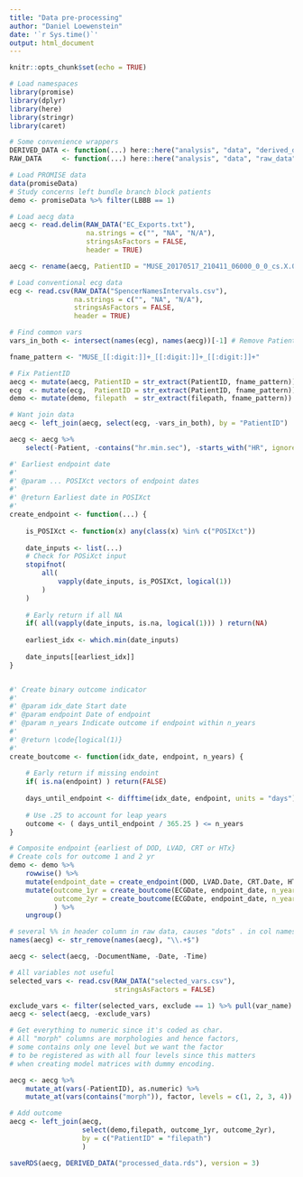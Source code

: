 ```yaml
---
title: "Data pre-processing"
author: "Daniel Loewenstein"
date: '`r Sys.time()`'
output: html_document
---
```


```r
knitr::opts_chunk$set(echo = TRUE)
```

```r
# Load namespaces
library(promise)
library(dplyr)
library(here)
library(stringr)
library(caret)
```

```r
# Some convenience wrappers
DERIVED_DATA <- function(...) here::here("analysis", "data", "derived_data", ...)
RAW_DATA     <- function(...) here::here("analysis", "data", "raw_data", ...)
```


```r
# Load PROMISE data
data(promiseData)
# Study concerns left bundle branch block patients
demo <- promiseData %>% filter(LBBB == 1)

# Load aecg data
aecg <- read.delim(RAW_DATA("EC_Exports.txt"), 
                   na.strings = c("", "NA", "N/A"),
                   stringsAsFactors = FALSE,
                   header = TRUE)

aecg <- rename(aecg, PatientID = "MUSE_20170517_210411_06000_0_0_cs.X.0")

# Load conventional ecg data
ecg <- read.csv(RAW_DATA("SpencerNamesIntervals.csv"),
                na.strings = c("", "NA", "N/A"),
                stringsAsFactors = FALSE,
                header = TRUE)
```

```r
# Find common vars
vars_in_both <- intersect(names(ecg), names(aecg))[-1] # Remove PatientID

fname_pattern <- "MUSE_[[:digit:]]+_[[:digit:]]+_[[:digit:]]+"

# Fix PatientID
aecg <- mutate(aecg, PatientID = str_extract(PatientID, fname_pattern))
ecg  <- mutate(ecg,  PatientID = str_extract(PatientID, fname_pattern))
demo <- mutate(demo, filepath  = str_extract(filepath, fname_pattern))

# Want join data
aecg <- left_join(aecg, select(ecg, -vars_in_both), by = "PatientID")

aecg <- aecg %>% 
    select(-Patient, -contains("hr.min.sec"), -starts_with("HR", ignore.case = FALSE))
```


```r
#' Earliest endpoint date
#'
#' @param ... POSIXct vectors of endpoint dates
#'
#' @return Earliest date in POSIXct
#'
create_endpoint <- function(...) {
   
    is_POSIXct <- function(x) any(class(x) %in% c("POSIXct"))
    
    date_inputs <- list(...)
    # Check for POSiXct input
    stopifnot(
        all(
            vapply(date_inputs, is_POSIXct, logical(1))
        )
    )
    
    # Early return if all NA
    if( all(vapply(date_inputs, is.na, logical(1))) ) return(NA)
    
    earliest_idx <- which.min(date_inputs)
    
    date_inputs[[earliest_idx]]
}


#' Create binary outcome indicator
#'
#' @param idx_date Start date
#' @param endpoint Date of endpoint
#' @param n_years Indicate outcome if endpoint within n_years
#'
#' @return \code{logical(1)}
#'
create_boutcome <- function(idx_date, endpoint, n_years) {
    
    # Early return if missing endoint
    if( is.na(endpoint) ) return(FALSE)
    
    days_until_endpoint <- difftime(idx_date, endpoint, units = "days")
    
    # Use .25 to account for leap years
    outcome <- ( days_until_endpoint / 365.25 ) <= n_years
}
```

```r
# Composite endpoint {earliest of DOD, LVAD, CRT or HTx}
# Create cols for outcome 1 and 2 yr
demo <- demo %>% 
    rowwise() %>% 
    mutate(endpoint_date = create_endpoint(DOD, LVAD.Date, CRT.Date, HTx.Date)) %>% 
    mutate(outcome_1yr = create_boutcome(ECGDate, endpoint_date, n_years = 1),
           outcome_2yr = create_boutcome(ECGDate, endpoint_date, n_years = 2)
           ) %>% 
    ungroup()
```

```r
# several %% in header column in raw data, causes "dots" . in col names
names(aecg) <- str_remove(names(aecg), "\\.+$")

aecg <- select(aecg, -DocumentName, -Date, -Time)

# All variables not useful
selected_vars <- read.csv(RAW_DATA("selected_vars.csv"), 
                          stringsAsFactors = FALSE)

exclude_vars <- filter(selected_vars, exclude == 1) %>% pull(var_name)
aecg <- select(aecg, -exclude_vars)

# Get everything to numeric since it's coded as char.
# All "morph" columns are morphologies and hence factors,
# some contains only one level but we want the factor
# to be registered as with all four levels since this matters
# when creating model matrices with dummy encoding.

aecg <- aecg %>% 
    mutate_at(vars(-PatientID), as.numeric) %>% 
    mutate_at(vars(contains("morph")), factor, levels = c(1, 2, 3, 4))

```

```r
# Add outcome
aecg <- left_join(aecg, 
                  select(demo,filepath, outcome_1yr, outcome_2yr),
                  by = c("PatientID" = "filepath")
                  )
```

```r
saveRDS(aecg, DERIVED_DATA("processed_data.rds"), version = 3)
```

